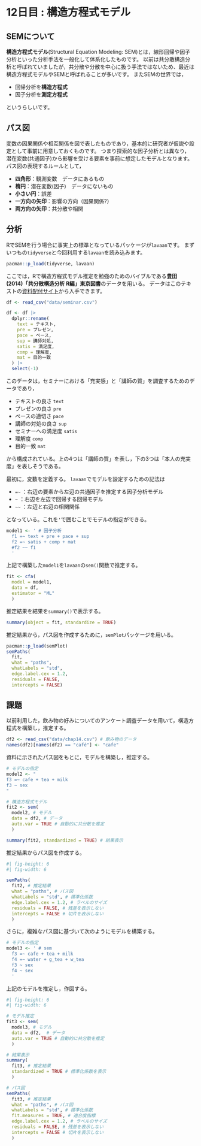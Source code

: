 # 12日目 : 構造方程式モデル {.unnumbered}

## SEMについて

**構造方程式モデル**(Structural Equation Modeling: SEM)とは，線形回帰や因子分析といった分析手法を一般化して体系化したものです。
以前は共分散構造分析と呼ばれていましたが，共分散や分散を中心に扱う手法ではないため、最近は構造方程式モデルやSEMと呼ばれることが多いです。
またSEMの世界では，

- 回帰分析を**構造方程式**
- 因子分析を**測定方程式**

というらしいです。

## パス図

変数の因果関係や相互関係を図で表したものであり，基本的に研究者が仮説や設定として事前に用意しておくものです。
つまり探索的な因子分析とは異なり，<span class="markp">潜在変数(共通因子)から影響を受ける要素を事前に想定したモデル</span>となります。
パス図の表現するルールとして，

- **四角形**：観測変数　データにあるもの
- **楕円**：潜在変数(因子)　データにないもの
- **小さい円**：誤差
- **一方向の矢印**：影響の方向（因果関係?）
- **両方向の矢印**：共分散や相関

## 分析

RでSEMを行う場合に事実上の標準となっているパッケージが`lavaan`です。
まずいつもの`tidyverse`と今回利用する`lavaan`を読み込みます。

```r
pacman::p_load(tidyverse, lavaan)
```

ここでは，Rで構造方程式モデル推定を勉強のためのバイブルである**豊田 (2014)「共分散構造分析 R編」東京図書**のデータを用いる。
データはこのテキストの[資料配付サイト](http://www.tokyo-tosho.co.jp/books/978-4-489-02180-0/)から入手できます。

```r
df <- read_csv("data/seminar.csv")
```

```r
df <- df |>
  dplyr::rename(
    text = テキスト,
    pre = プレゼン,
    pace = ペース,
    sup = 講師対処,
    satis = 満足度,
    comp = 理解度,
    mat = 目的一致
  ) |>
  select(-1)
```

このデータは，セミナーにおける「充実感」と「講師の質」を調査するためのデータであり，

- テキストの良さ `text`
- プレゼンの良さ `pre`
- ペースの適切さ `pace`
- 講師の対処の良さ `sup`
- セミナーへの満足度 `satis`
- 理解度 `comp`
- 目的一致 `mat`

から構成されている。上の4つは「講師の質」を表し，下の3つは「本人の充実度」を表しそうである。

最初に，変数を定義する。
`lavaan`でモデルを設定するための記法は

- `=~` ：右辺の要素から左辺の共通因子を推定する因子分析モデル
- `~` ：右辺を左辺で回帰する回帰モデル
- `~~` ：左辺と右辺の相関関係

となっている。これを`'`で囲むことでモデルの指定ができる。

```r
model1 <- ' # 因子分析
  f1 =~ text + pre + pace + sup
  f2 =~ satis + comp + mat
  #f2 ~~ f1
  '
```

上記で構築した`model1`を`lavaan`の`sem()`関数で推定する。

```r
fit <- cfa(
  model = model1, 
  data = df,
  estimator = "ML"
  )
```

推定結果を結果を`summary()`で表示する。

```r
summary(object = fit, standardize = TRUE)
```


推定結果から，パス図を作成するために，`semPlot`パッケージを用いる。

```r
pacman::p_load(semPlot)
semPaths(
  fit, 
  what = "paths", 
  whatLabels = "std", 
  edge.label.cex = 1.2, 
  residuals = FALSE, 
  intercepts = FALSE)
```


## 課題

以前利用した，飲み物の好みについてのアンケート調査データを用いて，構造方程式を構築し，推定する。

```r
df2 <- read_csv("data/chap14.csv") # 飲み物のデータ
names(df2)[names(df2) == "café"] <- "cafe"
```


資料に示されたパス図をもとに，モデルを構築し，推定する。

```r
# モデルの指定
model2 <- "
f3 =~ cafe + tea + milk
f3 ~ sex
"

# 構造方程式モデル
fit2 <- sem(
  model2, # モデル
  data = df2, # データ
  auto.var = TRUE # 自動的に共分散を推定
  )

summary(fit2, standardized = TRUE) # 結果表示
```


推定結果からパス図を作成する。

```r
#| fig-height: 6
#| fig-width: 6

semPaths(
  fit2, # 推定結果
  what = "paths", # パス図
  whatLabels = "std", # 標準化係数
  edge.label.cex = 1.2, # ラベルのサイズ
  residuals = FALSE, # 残差を表示しない
  intercepts = FALSE # 切片を表示しない
  )
```

さらに，複雑なパス図に基づいて次のようにモデルを構築する。

```r
# モデルの指定
model3 <- ' # sem
  f3 =~ cafe + tea + milk
  f4 =~ water + g_tea + w_tea
  f3 ~ sex
  f4 ~ sex
  '
```

上記のモデルを推定し，作図する。

```r
#| fig-height: 6
#| fig-width: 6

# モデル推定
fit3 <- sem(
  model3, # モデル
  data = df2,  # データ
  auto.var = TRUE # 自動的に共分散を推定
  )

# 結果表示
summary(
  fit3, # 推定結果
  standardized = TRUE # 標準化係数を表示
  )

# パス図
semPaths(
  fit3, # 推定結果
  what = "paths", # パス図
  whatLabels = "std", # 標準化係数
  fit.measures = TRUE, # 適合度指標
  edge.label.cex = 1.2, # ラベルのサイズ
  residuals = FALSE, # 残差を表示しない
  intercepts = FALSE # 切片を表示しない
  ) 
```






